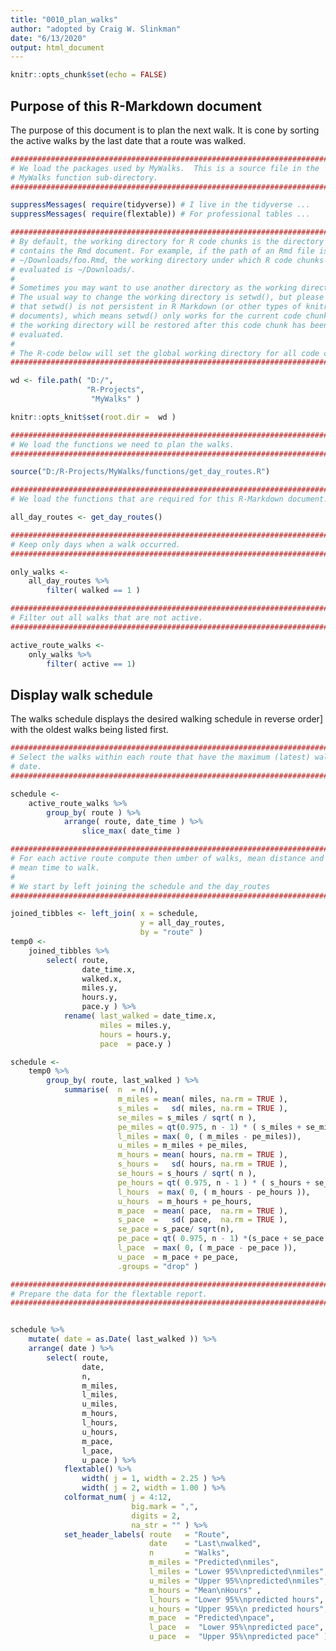 ```yaml
---
title: "0010_plan_walks"
author: "adopted by Craig W. Slinkman"
date: "6/13/2020"
output: html_document
---
```


```r
knitr::opts_chunk$set(echo = FALSE)
```

## Purpose of this R-Markdown document

The purpose of this document is to plan the next walk.  It is cone by sorting the active walks by the last date that a route was walked.

```r

###########################################################################
# We load the packages used by MyWalks.  This is a source file in the 
# MyWalks function sub-directory.
###########################################################################

suppressMessages( require(tidyverse)) # I live in the tidyverse ...
suppressMessages( require(flextable)) # For professional tables ...
```

```r

###############################################################################
# By default, the working directory for R code chunks is the directory 
# contains the Rmd document. For example, if the path of an Rmd file is 
# ~/Downloads/foo.Rmd, the working directory under which R code chunks are 
# evaluated is ~/Downloads/.
# 
# Sometimes you may want to use another directory as the working directory. 
# The usual way to change the working directory is setwd(), but please note
# that setwd() is not persistent in R Markdown (or other types of knitr source 
# documents), which means setwd() only works for the current code chunk, and 
# the working directory will be restored after this code chunk has been 
# evaluated.  
#
# The R-code below will set the global working directory for all code chunks.
################################################################################

wd <- file.path( "D:/",
                 "R-Projects",
                  "MyWalks" )

knitr::opts_knit$set(root.dir =  wd )
```



```r
###########################################################################
# We load the functions we need to plan the walks.
###########################################################################

source("D:/R-Projects/MyWalks/functions/get_day_routes.R")
```


```r
###########################################################################
# We load the functions that are required for this R-Markdown document.

all_day_routes <- get_day_routes()

```


```r

###########################################################################
# Keep only days when a walk occurred.
###########################################################################

only_walks <-
    all_day_routes %>% 
        filter( walked == 1 )
```


```r
###########################################################################
# Filter out all walks that are not active.
###########################################################################

active_route_walks <- 
    only_walks %>% 
        filter( active == 1)

```


## Display walk schedule

The walks schedule displays the desired walking schedule in reverse order]
with the oldest walks being listed first.  

```r

###########################################################################
# Select the walks within each route that have the maximum (latest) walk
# date.
###########################################################################

schedule <- 
    active_route_walks %>% 
        group_by( route ) %>% 
            arrange( route, date_time ) %>% 
                slice_max( date_time )

###############################################################################
# For each active route compute then umber of walks, mean distance and the 
# mean time to walk. 
#
# We start by left joining the schedule and the day_routes
###############################################################################

joined_tibbles <- left_join( x = schedule,
                             y = all_day_routes,
                             by = "route" )
temp0 <- 
    joined_tibbles %>% 
        select( route,
                date_time.x,
                walked.x,
                miles.y,
                hours.y,
                pace.y ) %>% 
            rename( last_walked = date_time.x,
                    miles = miles.y,
                    hours = hours.y,
                    pace  = pace.y )

schedule <- 
    temp0 %>% 
        group_by( route, last_walked ) %>% 
            summarise(  n  = n(),
                        m_miles = mean( miles, na.rm = TRUE ),
                        s_miles =   sd( miles, na.rm = TRUE ),
                        se_miles = s_miles / sqrt( n ),
                        pe_miles = qt(0.975, n - 1) * ( s_miles + se_miles),
                        l_miles = max( 0, ( m_miles - pe_miles)),
                        u_miles = m_miles + pe_miles,
                        m_hours = mean( hours, na.rm = TRUE ),
                        s_hours =   sd( hours, na.rm = TRUE ),
                        se_hours = s_hours / sqrt( n ),
                        pe_hours = qt( 0.975, n - 1 ) * ( s_hours + se_hours ),
                        l_hours  = max( 0, ( m_hours - pe_hours )),
                        u_hours  = m_hours + pe_hours,
                        m_pace  = mean( pace,  na.rm = TRUE ),
                        s_pace  =   sd( pace,  na.rm = TRUE ),
                        se_pace = s_pace/ sqrt(n),
                        pe_pace = qt( 0.975, n - 1) *(s_pace + se_pace ),
                        l_pace  = max( 0, ( m_pace - pe_pace )),
                        u_pace  = m_pace + pe_pace,
                        .groups = "drop" )

###########################################################################
# Prepare the data for the flextable report.
###########################################################################


schedule %>%
    mutate( date = as.Date( last_walked )) %>% 
    arrange( date ) %>% 
        select( route, 
                date,
                n,
                m_miles,
                l_miles,
                u_miles,
                m_hours,
                l_hours,
                u_hours, 
                m_pace,
                l_pace,
                u_pace ) %>%
            flextable() %>% 
                width( j = 1, width = 2.25 ) %>% 
                width( j = 2, width = 1.00 ) %>% 
            colformat_num( j = 4:12,
                           big.mark = ",",
                           digits = 2,
                           na_str = "" ) %>% 
            set_header_labels( route   = "Route",
                               date    = "Last\nwalked",
                               n       = "Walks",
                               m_miles = "Predicted\nmiles",
                               l_miles = "Lower 95%\npredicted\nmiles",
                               u_miles = "Upper 95%\npredicted\nmiles",
                               m_hours = "Mean\nHours" ,
                               l_hours = "Lower 95%\npredicted hours",
                               u_hours = "Upper 95%\n predicted hours",
                               m_pace  = "Predicted\npace",
                               l_pace  =  "Lower 95%\npredicted pace",
                               u_pace  =  "Upper 95%\npredicted pace" )
                               
            
```

